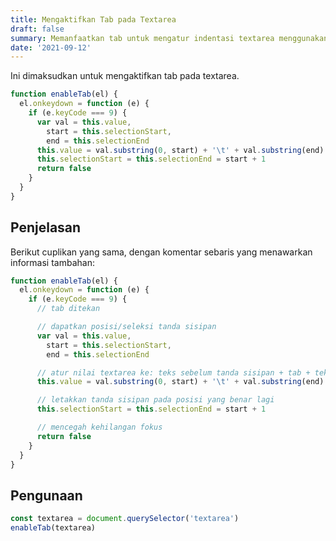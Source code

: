 ```yaml
---
title: Mengaktifkan Tab pada Textarea
draft: false
summary: Memanfaatkan tab untuk mengatur indentasi textarea menggunakan javascript.
date: '2021-09-12'
---
```


Ini dimaksudkan untuk mengaktifkan tab pada textarea.

```js:enableTab.js
function enableTab(el) {
  el.onkeydown = function (e) {
    if (e.keyCode === 9) {
      var val = this.value,
        start = this.selectionStart,
        end = this.selectionEnd
      this.value = val.substring(0, start) + '\t' + val.substring(end)
      this.selectionStart = this.selectionEnd = start + 1
      return false
    }
  }
}
```

## Penjelasan

Berikut cuplikan yang sama, dengan komentar sebaris yang menawarkan informasi tambahan:

```js:enableTab.js
function enableTab(el) {
  el.onkeydown = function (e) {
    if (e.keyCode === 9) {
      // tab ditekan

      // dapatkan posisi/seleksi tanda sisipan
      var val = this.value,
        start = this.selectionStart,
        end = this.selectionEnd

      // atur nilai textarea ke: teks sebelum tanda sisipan + tab + teks setelah tanda sisipan
      this.value = val.substring(0, start) + '\t' + val.substring(end)

      // letakkan tanda sisipan pada posisi yang benar lagi
      this.selectionStart = this.selectionEnd = start + 1

      // mencegah kehilangan fokus
      return false
    }
  }
}
```

## Pengunaan

```js:index.js
const textarea = document.querySelector('textarea')
enableTab(textarea)
```
